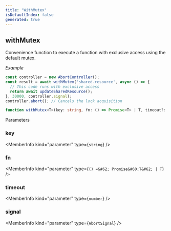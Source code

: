 ```yaml
---
title: "WithMutex"
isDefaultIndex: false
generated: true
---
```



<!-- This file was generated from the CommandKit source. Do not modify. Instead, re-run the "docgen" script -->


## withMutex

<GenerationInfo sourceFile="packages/commandkit/src/utils/useful-stuff/mutex.ts" sourceLine="245" packageName="commandkit" />

Convenience function to execute a function with exclusive access using the default mutex.



*Example*

```typescript
const controller = new AbortController();
const result = await withMutex('shared-resource', async () => {
  // This code runs with exclusive access
  return await updateSharedResource();
}, 30000, controller.signal);
controller.abort(); // Cancels the lock acquisition
```

```ts title="Signature"
function withMutex<T>(key: string, fn: () => Promise<T> | T, timeout?: number, signal?: AbortSignal): Promise<T>
```
Parameters

### key

<MemberInfo kind="parameter" type={`string`} />

### fn

<MemberInfo kind="parameter" type={`() =&#62; Promise&#60;T&#62; | T`} />

### timeout

<MemberInfo kind="parameter" type={`number`} />

### signal

<MemberInfo kind="parameter" type={`AbortSignal`} />

